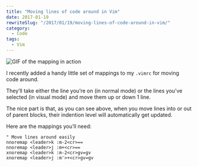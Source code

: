 ```yaml
---
title: "Moving lines of code around in Vim"
date: 2017-01-19
rewriteSlug: "/2017/01/19/moving-lines-of-code-around-in-vim/"
category:
  - Code
tags:
  - Vim
---
```


![GIF of the mapping in action](./moving-lines-in-vim.gif)

I recently added a handy little set of mappings to my `.vimrc` for moving code around.

They’ll take either the line you’re on (in normal mode) or the lines you’ve selected (in visual mode) and move them up or down 1 line.

The nice part is that, as you can see above, when you move lines into or out of parent blocks, their indention level will automatically get updated.

Here are the mappings you’ll need:

```vim
" Move lines around easily
nnoremap <leader>k :m-2<cr>==
nnoremap <leader>j :m+<cr>==
xnoremap <leader>k :m-2<cr>gv=gv
xnoremap <leader>j :m'>+<cr>gv=gv
```
  